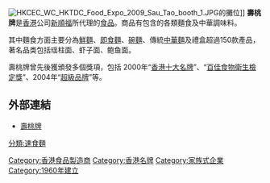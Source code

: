 
{{refimprove|time=2020-07-07}}


[[File:HKCEC_WC_HKTDC_Food_Expo_2009_Sau_Tao_booth_1.JPG|thumb]]的攤位]]
'''壽桃牌'''是[[香港|香港]]公司[[新順福|新順福]]所代理的[[食品|食品]]。商品有包含的各類麵食及中華調味料。

其中麵食方面主要分為[[鮮麵|鮮麵]]、[[即食麵|即食麵]]、[[碗麵|碗麵]]、傳統[[中華麵|中華麵]]及禮盒超過150款產品，著名品类包括瑶柱面、虾子面、鲍鱼面。

壽桃牌曾先後獲頒發多個獎項，包括 2000年“[[香港十大名牌|香港十大名牌]]”、“[[百佳食物衛生檢定獎|百佳食物衛生檢定獎]]”、2004年“[[超級品牌|超級品牌]]”等。

==外部連結==
*[http://sautao.com/ 壽桃牌] {{Wayback|url=http://sautao.com/ |date=20201201021830 }}

{{HK-company-stub}}
{{Food-company-stub}}

[[Category:香港食品製造商|Category:香港食品製造商]]
[[Category:香港名牌|Category:香港名牌]]
[[Category:家族式企業|Category:家族式企業]]
[[Category:1960年建立|Category:1960年建立]]
[[分類:速食麵|分類:速食麵]]